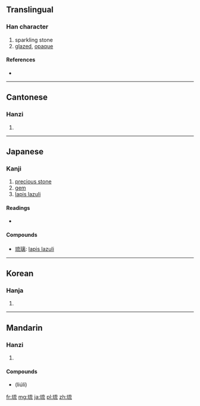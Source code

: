 {{also|琉}}
==Translingual==

===Han character===
{{Han char|rn=96|rad=玉|as=06|sn=10|four=1011<sub>3</sub>|canj=一土卜戈山 (MGYIU)}}

# sparkling stone
# [[glazed]], [[opaque]]

====References====
* {{Han ref|kx=0733.080|dkj=20978|hdz=21118.090|uh=7409|ud=29705|bh=AF5B|bd=44891}}

----

==Cantonese==

===Hanzi===
{{yue-hanzi|jyut=|y=lau4}}

# {{defn|lang=yue|sort=玉06}}

----

==Japanese==

===Kanji===
{{ja-kanji|grade=8|rs=玉06}}

# [[precious stone]]
# [[gem]]
# [[lapis lazuli]] 

====Readings====
* {{ja-readings|on=[[りゅう]] (ryū), [[る]] (ru)|kun=|nanori=}}

====Compounds====
* [[琉璃]]: [[lapis lazuli]]

----

==Korean==

===Hanja===
{{ko-hanja|hangeul=류>유|eumhun=|rv=ryu>yu|mr=ryu>yu|y=lyu>yu}}

# {{defn|lang=ko|sort=玉06}}

----

==Mandarin==

===Hanzi===
{{cmn-hanzi|pin=[[liú]] ([[liu2]])|wg=liu<sup>2</sup>}}

# {{defn|lang=cmn|sort=玉06}}

====Compounds====
* {{l|cmn|琉璃}} (liúlí)

[[fr:琉]]
[[mg:琉]]
[[ja:琉]]
[[pl:琉]]
[[zh:琉]]